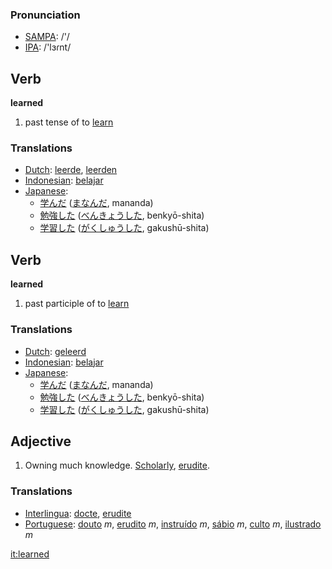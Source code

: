 === Pronunciation ===
*[[w:SAMPA|SAMPA]]: /'/
*[[w:IPA|IPA]]: /'lɜɾnt/

== Verb ==

'''learned'''

# past tense of to [[learn]]

=== Translations ===
*[[Dutch]]: [[leerde]], [[leerden]]
*[[Indonesian]]: [[ajar|belajar]]
*[[Japanese]]:
** [[学んだ]] ([[まなんだ]], mananda)
** [[勉強]]した ([[べんきょう]]した, benkyō-shita)
** [[学習]]した ([[がくしゅう]]した, gakushū-shita)

== Verb ==

'''learned'''

# past participle of to [[learn]]

=== Translations ===
*[[Dutch]]: [[geleerd]]
*[[Indonesian]]: [[ajar|belajar]]
*[[Japanese]]:
** [[学んだ]] ([[まなんだ]], mananda)
** [[勉強]]した ([[べんきょう]]した, benkyō-shita)
** [[学習]]した ([[がくしゅう]]した, gakushū-shita)

== Adjective ==
# Owning much knowledge. [[Scholarly]], [[erudite]].

=== Translations ===
*[[Interlingua]]: [[docte]], [[erudite]]
*[[Portuguese]]: [[douto]] ''m'', [[erudito]] ''m'', [[instruído]] ''m'', [[sábio]] ''m'', [[culto]] ''m'', [[ilustrado]] ''m''

[[it:learned]]